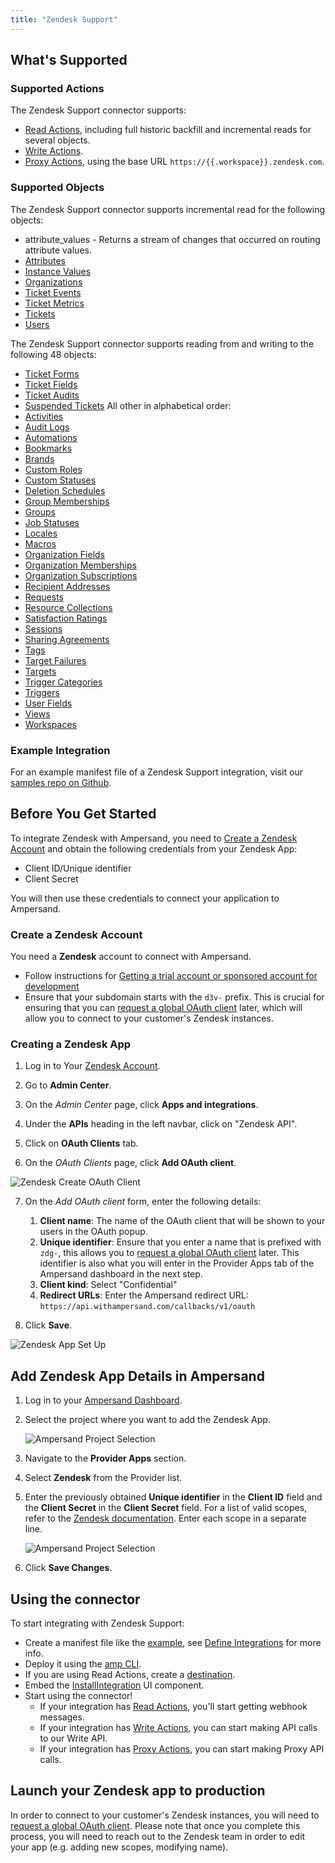 ```yaml
---
title: "Zendesk Support"
---
```


## What's Supported

### Supported Actions

The Zendesk Support connector supports:

- [Read Actions](/define-integrations/read-actions), including full historic backfill and incremental reads for several objects.
- [Write Actions](/define-integrations/write-actions).
- [Proxy Actions](/define-integrations/proxy-actions), using the base URL `https://{{.workspace}}.zendesk.com`.

### Supported Objects

The Zendesk Support connector supports incremental read for the following objects:
- attribute_values - Returns a stream of changes that occurred on routing attribute values.
- [Attributes](https://developer.zendesk.com/api-reference/ticketing/ticket-management/skill_based_routing/#list-account-attributes)
- [Instance Values](https://developer.zendesk.com/api-reference/ticketing/ticket-management/skill_based_routing/#list-agent-attribute-values)
- [Organizations](https://developer.zendesk.com/api-reference/ticketing/organizations/organizations/#json-format)
- [Ticket Events](https://developer.zendesk.com/api-reference/ticketing/ticket-management/incremental_exports/#incremental-ticket-event-export)
- [Ticket Metrics](https://developer.zendesk.com/api-reference/ticketing/tickets/ticket_metrics/#json-format)
- [Tickets](https://developer.zendesk.com/api-reference/ticketing/tickets/tickets/#json-format)
- [Users](https://developer.zendesk.com/api-reference/ticketing/users/users/#json-format)

The Zendesk Support connector supports reading from and writing to the following 48 objects:

- [Ticket Forms](https://developer.zendesk.com/api-reference/ticketing/tickets/ticket_forms/#json-format)
- [Ticket Fields](https://developer.zendesk.com/api-reference/ticketing/tickets/ticket_fields/#json-format)
- [Ticket Audits](https://developer.zendesk.com/api-reference/ticketing/tickets/ticket_audits/#json-format)
- [Suspended Tickets](https://developer.zendesk.com/api-reference/ticketing/tickets/suspended_tickets/#json-format)
  All other in alphabetical order:
- [Activities](https://developer.zendesk.com/api-reference/ticketing/tickets/activity_stream/#json-format)
- [Audit Logs](https://developer.zendesk.com/api-reference/ticketing/account-configuration/audit_logs/#json-format)
- [Automations](https://developer.zendesk.com/api-reference/ticketing/business-rules/automations/#json-format)
- [Bookmarks](https://developer.zendesk.com/api-reference/ticketing/ticket-management/bookmarks/#json-format)
- [Brands](https://developer.zendesk.com/api-reference/ticketing/account-configuration/brands/#json-format)
- [Custom Roles](https://developer.zendesk.com/api-reference/ticketing/account-configuration/custom_roles/#json-format)
- [Custom Statuses](https://developer.zendesk.com/api-reference/ticketing/tickets/custom_ticket_statuses/#json-format)
- [Deletion Schedules](https://developer.zendesk.com/api-reference/ticketing/business-rules/deletion_schedules/#json-format)
- [Group Memberships](https://developer.zendesk.com/api-reference/ticketing/groups/group_memberships/#json-format)
- [Groups](https://developer.zendesk.com/api-reference/ticketing/groups/groups/#json-format)
- [Job Statuses](https://developer.zendesk.com/api-reference/ticketing/ticket-management/job_statuses/#json-format)
- [Locales](https://developer.zendesk.com/api-reference/ticketing/account-configuration/locales/#json-format)
- [Macros](https://developer.zendesk.com/api-reference/ticketing/business-rules/macros/#json-format)
- [Organization Fields](https://developer.zendesk.com/api-reference/ticketing/organizations/organization_fields/#json-format)
- [Organization Memberships](https://developer.zendesk.com/api-reference/ticketing/organizations/organization_memberships/#json-format)
- [Organization Subscriptions](https://developer.zendesk.com/api-reference/ticketing/organizations/organization_subscriptions/#json-format)
- [Recipient Addresses](https://developer.zendesk.com/api-reference/ticketing/account-configuration/support_addresses/#json-format)
- [Requests](https://developer.zendesk.com/api-reference/ticketing/tickets/ticket-requests/#json-format)
- [Resource Collections](https://developer.zendesk.com/api-reference/ticketing/ticket-management/resource_collections/#json-format)
- [Satisfaction Ratings](https://developer.zendesk.com/api-reference/ticketing/ticket-management/satisfaction_ratings/)
- [Sessions](https://developer.zendesk.com/api-reference/ticketing/account-configuration/sessions/#json-format)
- [Sharing Agreements](https://developer.zendesk.com/api-reference/ticketing/tickets/sharing_agreements/#json-format)
- [Tags](https://developer.zendesk.com/api-reference/ticketing/ticket-management/tags/#json-format)
- [Target Failures](https://developer.zendesk.com/api-reference/ticketing/targets/target_failures/#json-format)
- [Targets](https://developer.zendesk.com/api-reference/ticketing/targets/targets/#json-format)
- [Trigger Categories](https://developer.zendesk.com/api-reference/ticketing/business-rules/trigger_categories/#json-format)
- [Triggers](https://developer.zendesk.com/api-reference/ticketing/business-rules/triggers/#json-format)
- [User Fields](https://developer.zendesk.com/api-reference/ticketing/users/user_fields/#json-format)
- [Views](https://developer.zendesk.com/api-reference/ticketing/business-rules/views/#json-format)
- [Workspaces](https://developer.zendesk.com/api-reference/ticketing/ticket-management/workspaces/#json-format)

### Example Integration

For an example manifest file of a Zendesk Support integration, visit our [samples repo on Github](https://github.com/amp-labs/samples/blob/main/zendeskSupport/amp.yaml).

## Before You Get Started

To integrate Zendesk with Ampersand, you need to [Create a Zendesk Account](#create-a-zendesk-account) and obtain the following credentials from your Zendesk App:

- Client ID/Unique identifier
- Client Secret

You will then use these credentials to connect your application to Ampersand.

### Create a Zendesk Account

You need a **Zendesk** account to connect with Ampersand.
- Follow instructions for [Getting a trial account or sponsored account for development](https://developer.zendesk.com/documentation/api-basics/getting-started/getting-a-trial-or-sponsored-account-for-development/)
- Ensure that your subdomain starts with the `d3v-` prefix. This is crucial for ensuring that you can [request a global OAuth client](https://developer.zendesk.com/documentation/marketplace/building-a-marketplace-app/set-up-a-global-oauth-client/#requesting-a-global-oauth-client) later, which will allow you to connect to your customer's Zendesk instances.

### Creating a Zendesk App

1. Log in to Your [Zendesk Account](https://www.zendesk.com/login/).

2. Go to **Admin Center**.

3. On the _Admin Center_ page, click **Apps and integrations**.

4. Under the **APIs** heading in the left navbar, click on "Zendesk API".

5. Click on **OAuth Clients** tab.

6. On the _OAuth Clients_ page, click **Add OAuth client**.

![Zendesk Create OAuth Client](/images/provider-guides/zendeskStep1.png)

7. On the _Add OAuth client_ form, enter the following details:

   1. **Client name**: The name of the OAuth client that will be shown to your users in the OAuth popup.
   2. **Unique identifier**: Ensure that you enter a name that is prefixed with `zdg-`, this allows you to [request a global OAuth client](https://developer.zendesk.com/documentation/marketplace/building-a-marketplace-app/set-up-a-global-oauth-client/#requesting-a-global-oauth-client) later. This identifier is also what you will enter in the Provider Apps tab of the Ampersand dashboard in the next step.
   3. **Client kind**: Select "Confidential"
   3. **Redirect URLs**: Enter the Ampersand redirect URL: `https://api.withampersand.com/callbacks/v1/oauth`

8. Click **Save**.

![Zendesk App Set Up](/images/provider-guides/zendeskStep2.png)

## Add Zendesk App Details in Ampersand

1. Log in to your [Ampersand Dashboard](https://dashboard.withampersand.com).

2. Select the project where you want to add the Zendesk App.

   ![Ampersand Project Selection](/images/provider-guides/2faaa99-Ampersand.png)

3. Navigate to the **Provider Apps** section.

4. Select **Zendesk** from the Provider list.

5. Enter the previously obtained **Unique identifier** in the **Client ID** field and the **Client Secret** in the **Client Secret** field. For a list of valid scopes, refer to the [Zendesk documentation](https://developer.zendesk.com/api-reference/ticketing/oauth/oauth_tokens/#scopes). Enter each scope in a separate line.

   ![Ampersand Project Selection](/images/provider-guides/3859271-zendesk12.gif)

6. Click **Save Changes**.

## Using the connector

To start integrating with Zendesk Support:

- Create a manifest file like the [example](https://github.com/amp-labs/samples/blob/main/zendeskSupport/amp.yaml), see [Define Integrations](/define-integrations/overview) for more info.
- Deploy it using the [amp CLI](/cli/overview).
- If you are using Read Actions, create a [destination](/destinations).
- Embed the [InstallIntegration](/embeddable-ui-components#install-integration) UI component.
- Start using the connector!
  - If your integration has [Read Actions](/define-integrations/read-actions), you'll start getting webhook messages.
  - If your integration has [Write Actions](/define-integrations/write-actions), you can start making API calls to our Write API.
  - If your integration has [Proxy Actions](/define-integrations/proxy-actions), you can start making Proxy API calls.

## Launch your Zendesk app to production

In order to connect to your customer's Zendesk instances, you will need to [request a global OAuth client](https://developer.zendesk.com/documentation/marketplace/building-a-marketplace-app/set-up-a-global-oauth-client/#requesting-a-global-oauth-client). Please note that once you complete this process, you will need to reach out to the Zendesk team in order to edit your app (e.g. adding new scopes, modifying name).
